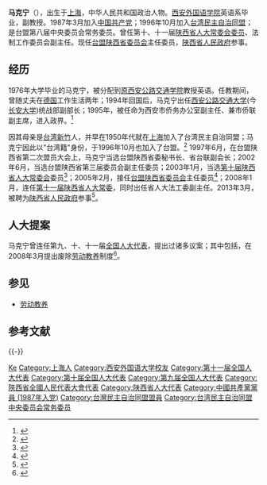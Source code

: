 '''马克宁'''（{{bd|1952年|6月||}}），出生于[[上海市|上海]]，中华人民共和国政治人物。[[西安外国语学院|西安外国语学院]]英语系毕业，副教授。1987年3月加入[[中国共产党|中国共产党]]；1996年10月加入[[台湾民主自治同盟|台湾民主自治同盟]]；是台盟第八届中央委员会常务委员。曾任第十、十一届[[陕西省人大常委会|陕西省人大常委会委员]]、法制工作委员会副主任。现任[[台盟|台盟陕西省委员会]]主任委员，[[陕西省人民政府|陕西省人民政府]]参事。

== 经历 ==
1976年大学毕业的马克宁，被分配到[[长安大学|原西安公路交通学院]]教授英语。任教期间，曾随丈夫在[[德国|德国]]工作生活两年；1994年回国后，马克宁出任[[西安公路交通大学|西安公路交通大学]](今[[长安大学|长安大学]])统战部副部长；1995年，被任命为西安市侨务办公室副主任、兼市侨联副主席，进入政界。<ref>{{cite news|title=8名主委（会长）中有6人是今年当选|url=http://hsb.hsw.cn/2007-11/16/content_6673258.htm|accessdate=2013-12-30|newspaper=华商网|archive-date=2013-12-31|archive-url=https://web.archive.org/web/20131231002450/http://hsb.hsw.cn/2007-11/16/content_6673258.htm|dead-url=no}}</ref>

因其母亲是[[台湾|台湾]][[新竹|新竹]]人，并早在1950年代就在[[上海|上海]]加入了台湾民主自治同盟；马克宁因此以"台湾籍"身份，于1996年10月也加入了台盟。<ref>{{cite news|title=激情藏在优雅背后——记台盟陕西省委主委马克宁|url=http://www.taimeng.org.cn/hxla/tbfc/t20060715_135228.htm|accessdate=2013-12-30|newspaper=台盟中央官网|archive-url=https://web.archive.org/web/20131230232647/http://www.taimeng.org.cn/hxla/tbfc/t20060715_135228.htm|archive-date=2013-12-30|dead-url=yes}}</ref> 1997年6月，在台盟陕西省第二次盟员大会上，马克宁当选台盟陕西省委秘书长、省台联副会长；2002年6月，当选台盟陕西省第三届委员会副主任委员；2003年1月，当选[[陕西省人大常委会|第十届陕西省人大常委会]]委员<ref>{{cite news|title=陕西省五至十一届人大常委会组成人员名单记|url=http://www.npc.gov.cn/npc/zt/qt/dfrd30year/2011-03/31/content_1649889.htm|accessdate=2013-12-30|newspaper=全国人大信息中心网|archive-url=https://web.archive.org/web/20110426204203/http://www.npc.gov.cn/npc/zt/qt/dfrd30year/2011-03/31/content_1649889.htm|archive-date=2011-04-26|dead-url=yes}}</ref>；2005年2月，接任[[台盟|台盟陕西省委员会]]主任委员<ref>{{cite news|title=台盟中央2005年2月大事记|url=http://www.taimeng.org.cn/tmly/dsj/t20060705_133717.htm|accessdate=2013-12-30|newspaper=台盟中央官网|archive-url=https://web.archive.org/web/20131230233055/http://www.taimeng.org.cn/tmly/dsj/t20060705_133717.htm|archive-date=2013-12-30|dead-url=yes}}</ref>；2008年1月，连任[[陕西省人大常委会|第十一届陕西省人大常委]]，同时出任省人大法工委副主任。2013年3月，被聘为[[陕西省人民政府|陕西省人民政府]]参事<ref>{{cite news|title=娄勤俭向新聘任的九位陕西省政府参事颁发聘书|url=http://politics.people.com.cn/n/2013/0322/c70731-20879229.html|accessdate=2013-12-30|newspaper=人民网|archive-date=2013-12-30|archive-url=https://web.archive.org/web/20131230235307/http://politics.people.com.cn/n/2013/0322/c70731-20879229.html|dead-url=no}}</ref>。

== 人大提案 ==
马克宁曾连任第九、十、十一届[[全国人大代表|全国人大代表]]，提出过诸多议案；其中包括，在2008年3月提出废除[[劳动教养|劳动教养]]制度<ref>{{cite news|title=新闻资料：中国的劳动教养制度|url=http://www.bbc.co.uk/zhongwen/simp/chinese_analysis/2013/01/130107_china_labour_camp_backgrounder.shtml|accessdate=2013-12-30|newspaper=BBC中文网|archive-date=2013-01-17|archive-url=https://web.archive.org/web/20130117005312/http://www.bbc.co.uk/zhongwen/simp/chinese_analysis/2013/01/130107_china_labour_camp_backgrounder.shtml|dead-url=no}}</ref>。

== 参见 ==
* [[劳动教养|劳动教养]]

== 参考文献 ==
{{reflist}}

{{-}}
{{start box}}
{{s-ppo}}
{{s-before|[[吴庆洲|吴庆洲]]}}
{{s-title|[[台盟|台盟陕西省委员会]]主任委员|2005年2月－至今}}
{{s-inc|}}
{{end box}}

{{台湾民主自治同盟第八届中央委员会}}

{{Authority control}}
{{DEFAULTSORT:Ma马}}
[[Category:马姓|Ke]]
[[Category:上海人|Category:上海人]]
[[Category:西安外国语大学校友|Category:西安外国语大学校友]]
[[Category:第十一届全国人大代表|Category:第十一届全国人大代表]]
[[Category:第十届全国人大代表|Category:第十届全国人大代表]]
[[Category:第九届全国人大代表|Category:第九届全国人大代表]]
[[Category:陝西省全國人民代表大會代表|Category:陝西省全國人民代表大會代表]]
[[Category:陕西省人大代表|Category:陕西省人大代表]]
[[Category:中國共產黨黨員_(1987年入党)|Category:中國共產黨黨員 (1987年入党)]]
[[Category:台灣民主自治同盟盟員|Category:台灣民主自治同盟盟員]]
[[Category:台湾民主自治同盟中央委员会常务委员|Category:台湾民主自治同盟中央委员会常务委员]]